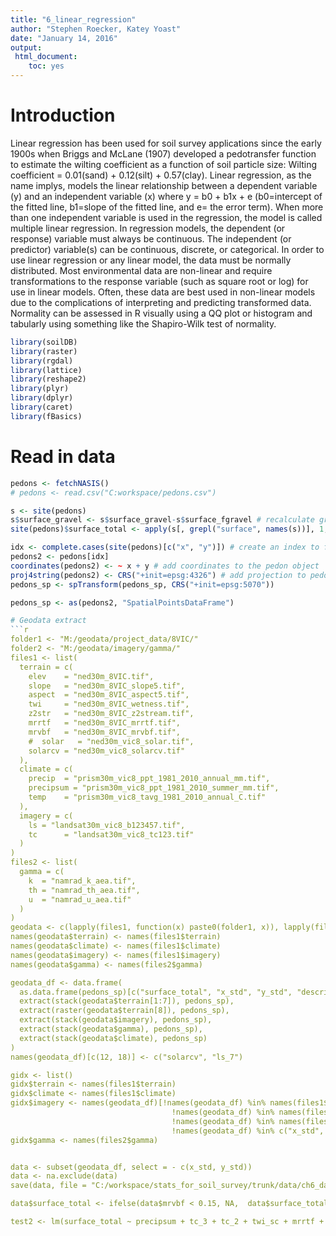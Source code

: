 ---
title: "6_linear_regression"
author: "Stephen Roecker, Katey Yoast"
date: "January 14, 2016"
output: 
 html_document: 
    toc: yes
---


# Introduction
Linear regression has been used for soil survey applications since the early 1900s when Briggs and McLane (1907) developed a pedotransfer function to estimate the wilting coefficient as a function of soil particle size: Wilting coefficient = 0.01(sand) + 0.12(silt) + 0.57(clay). Linear regression, as the name implys, models the linear relationship between a dependent variable (y) and an independent variable (x) where y = b0 + b1x + e (b0=intercept of the fitted line, b1=slope of the fitted line, and e= the error term). When more than one independent variable is used in the regression, the model is called multiple linear regression. In regression models, the dependent (or response) variable must always be continuous. The independent (or predictor) variable(s) can be continuous, discrete, or categorical. In order to use linear regression or any linear model, the data must be normally distributed. Most environmental data are non-linear and require transformations to the response variable (such as square root or log) for use in linear models. Often, these data are best used in non-linear models due to the complications of interpreting and predicting transformed data. Normality can be assessed in R visually using a QQ plot or histogram and tabularly using something like the Shapiro-Wilk test of normality. 

```{r load packages, message=FALSE, warning=FALSE}
library(soilDB)
library(raster)
library(rgdal)
library(lattice)
library(reshape2)
library(plyr)
library(dplyr)
library(caret)
library(fBasics)
```

# Read in data
```{r import data}
pedons <- fetchNASIS()
# pedons <- read.csv("C:workspace/pedons.csv")
```

```{r}
s <- site(pedons)
s$surface_gravel <- s$surface_gravel-s$surface_fgravel # recalculate gravel
site(pedons)$surface_total <- apply(s[, grepl("surface", names(s))], 1, sum)

idx <- complete.cases(site(pedons)[c("x", "y")]) # create an index to filter out pedons that are missing coordinates in WGS84
pedons2 <- pedons[idx]
coordinates(pedons2) <- ~ x + y # add coordinates to the pedon object
proj4string(pedons2) <- CRS("+init=epsg:4326") # add projection to pedon object
pedons_sp <- spTransform(pedons_sp, CRS("+init=epsg:5070"))

pedons_sp <- as(pedons2, "SpatialPointsDataFrame")

# Geodata extract
```{r geodata extract}
folder1 <- "M:/geodata/project_data/8VIC/"
folder2 <- "M:/geodata/imagery/gamma/"
files1 <- list(
  terrain = c(
    elev    = "ned30m_8VIC.tif",
    slope   = "ned30m_8VIC_slope5.tif",
    aspect  = "ned30m_8VIC_aspect5.tif",
    twi     = "ned30m_8VIC_wetness.tif",
    z2str   = "ned30m_8VIC_z2stream.tif",
    mrrtf   = "ned30m_8VIC_mrrtf.tif",
    mrvbf   = "ned30m_8VIC_mrvbf.tif",
    #  solar   = "ned30m_vic8_solar.tif",
    solarcv = "ned30m_vic8_solarcv.tif"
  ),
  climate = c(
    precip  = "prism30m_vic8_ppt_1981_2010_annual_mm.tif",
    precipsum = "prism30m_vic8_ppt_1981_2010_summer_mm.tif",
    temp    = "prism30m_vic8_tavg_1981_2010_annual_C.tif"
  ),
  imagery = c(
    ls = "landsat30m_vic8_b123457.tif",
    tc      = "landsat30m_vic8_tc123.tif"
  )
)
files2 <- list(
  gamma = c(
    k  = "namrad_k_aea.tif",
    th = "namrad_th_aea.tif",
    u  = "namrad_u_aea.tif"
  )
)
geodata <- c(lapply(files1, function(x) paste0(folder1, x)), lapply(files2, function(x) paste0(folder2, x))) 
names(geodata$terrain) <- names(files1$terrain)
names(geodata$climate) <- names(files1$climate)
names(geodata$imagery) <- names(files1$imagery)
names(geodata$gamma) <- names(files2$gamma)

geodata_df <- data.frame(
  as.data.frame(pedons_sp)[c("surface_total", "x_std", "y_std", "describer")],
  extract(stack(geodata$terrain[1:7]), pedons_sp),
  extract(raster(geodata$terrain[8]), pedons_sp),
  extract(stack(geodata$imagery), pedons_sp),
  extract(stack(geodata$gamma), pedons_sp),
  extract(stack(geodata$climate), pedons_sp)
)
names(geodata_df)[c(12, 18)] <- c("solarcv", "ls_7")

gidx <- list()
gidx$terrain <- names(files1$terrain)
gidx$climate <- names(files1$climate)
gidx$imagery <- names(geodata_df)[!names(geodata_df) %in% names(files1$terrain) &
                                    !names(geodata_df) %in% names(files1$climate) &
                                    !names(geodata_df) %in% names(files2$gamma) &
                                    !names(geodata_df) %in% c("x_std", "y_std", "describer", "surface_total")]
gidx$gamma <- names(files2$gamma)


data <- subset(geodata_df, select = - c(x_std, y_std))
data <- na.exclude(data)
save(data, file = "C:/workspace/stats_for_soil_survey/trunk/data/ch6_data.Rdata")

data$surface_total <- ifelse(data$mrvbf < 0.15, NA,  data$surface_total)

test2 <- lm(surface_total ~ precipsum + tc_3 + tc_2 + twi_sc + mrrtf + k + th + elev, data = data[- c(35, 506), ])

```
